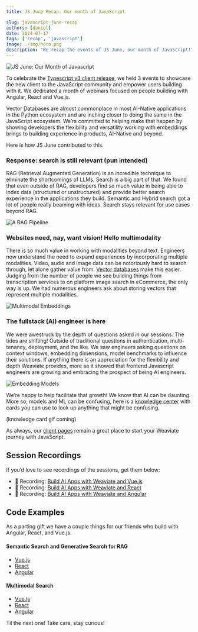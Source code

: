 ```yaml
---
title: JS June Recap. Our month of JavaScript

slug: javascript-june-recap
authors: [daniel]
date: 2024-07-17
tags: ['recap', 'javascript']
image: ./img/hero.png
description: "We recap the events of JS June, our month of JavaScript!"
---
```


![JS June; Our Month of Javascript](./img/hero.png)


To celebrate the [Typescript v3 client release](https://weaviate.io/blog/typescript-client-stable-release), we held 3 events to showcase the new client to the JavaScript community and empower users building with it. We dedicated a month of webinars focused on people building with Angular, React and Vue.js.

Vector Databases are almost commonplace in most AI-Native applications in the Python ecosystem and are inching closer to doing the same in the JavaScript ecosystem. We’re committed to helping make that happen by showing developers the flexibility and versatility working with embeddings brings to building experience in products, AI-Native and beyond.

Here is how JS June contributed to this.

### Response: search is still relevant (pun intended)

RAG (Retrieval Augmented Generation) is an incredible technique to eliminate the shortcomings of LLMs. Search is a big part of that. We found that even outside of RAG, developers find so much value in being able to index data (structured or unstructured) and provide better search experience in the applications they build. Semantic and Hybrid search got a lot of people really beaming with ideas. Search stays relevant for use cases beyond RAG. 

![A RAG Pipeline](./img/rag.png)


### Websites need, nay, want vision! Hello multimodality

There is so much value in working with modalities beyond text. Engineers now understand the need to expand experiences by incorporating multiple modalities. Video, audio and image data can be notoriously hard to search through, let alone gather value from. [Vector databases](https://weaviate.io/blog/what-is-a-vector-database) make this easier. Judging from the number of people we see building things from transcription services to on platform image search in eCommerce, the only way is up. We had numerous engineers ask about storing vectors that represent multiple modalities.

![Multimodal Embeddings](./img/multimodal.png)


### The fullstack (AI) engineer is here

We were awestruck by the depth of questions asked in our sessions. The tides are shifting! Outside of traditional questions in authentication, multi-tenancy, deployment, and the like. We saw engineers asking questions on context windows, embedding dimensions, model benchmarks to influence their solutions. If anything there is an appreciation for the flexibility and depth Weaviate provides, more so it showed that frontend Javascript engineers are growing and embracing the prospect of being AI engineers. 

![Embedding Models](./img/models.png)


We’re happy to help facilitate that growth! We know that AI can be daunting. More so, models and ML can be confusing, here is a [knowledge center](https://weaviate.io/learn/knowledgecards) with cards you can use to look up anything that might be confusing.


(knowledge card gif coming)


As always, our [client pages](https://weaviate.io/developers/weaviate/client-libraries/typescript/typescript-v3) remain a great place to start your Weaviate journey with JavaScript.

## Session Recordings

If you’d love to see recordings of the sessions, get them below:
- 🔴 Recording: [Build AI Apps with Weaviate and Vue.js](https://events.weaviate.io/js-june-24-ty-vue)
- 🔴 Recording: [Build AI Apps with Weaviate and React](https://events.weaviate.io/js-june-24-ty-react)
- 🔴 Recording: [Build AI Apps with Weaviate and Angular](https://events.weaviate.io/js-june-24-ty-angular)


## Code Examples

As a parting gift we have a couple things for our friends who build with Angular, React, and Vue.js.


#### Semantic Search and Generative Search for RAG
- [Vue.js](https://github.com/weaviate-tutorials/nuxt-vector-search)
- [React](https://github.com/weaviate-tutorials/next-vector-search)
- [Angular](https://github.com/weaviate-tutorials/angular-search)


#### Multimodal Search
- [Vue.js](https://github.com/weaviate-tutorials/nuxt-multimodal-search)
- [React](https://github.com/weaviate-tutorials/next-multimodal-search-demo)
- [Angular](https://github.com/weaviate-tutorials/angular-search)


Til the next one! Take care, stay curious! 



<WhatsNext />
